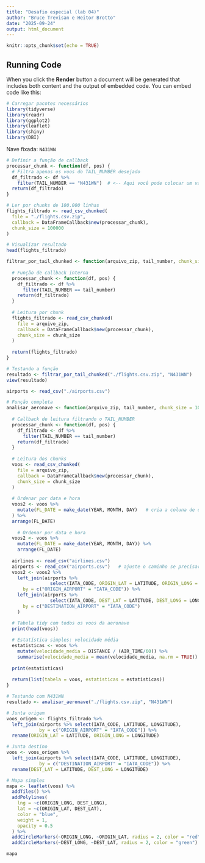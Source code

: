 ---
title: "Desafio especial (lab 04)"
author: "Bruce Trevisan e Heitor Brotto"
date: "2025-09-24"
output: html_document
---

```{r setup, include=FALSE}
knitr::opts_chunk$set(echo = TRUE)
```

## Running Code

When you click the **Render** button a document will be generated that includes both content and the output of embedded code. You can embed code like this:

```{r}
# Carregar pacotes necessários
library(tidyverse)
library(readr)
library(ggplot2)
library(leaflet)
library(shiny)
library(DBI)
```

Nave fixada: `N431WN`

```{r}
# Definir a função de callback
processar_chunk <- function(df, pos) {
  # Filtra apenas os voos do TAIL_NUMBER desejado
  df_filtrado <- df %>%
    filter(TAIL_NUMBER == "N431WN")  # <-- Aqui você pode colocar um valor fixo ou transformar em parâmetro depois
  return(df_filtrado)
}
```

```{r}
# Ler por chunks de 100.000 linhas
flights_filtrado <- read_csv_chunked(
  file = "./flights.csv.zip",
  callback = DataFrameCallback$new(processar_chunk),
  chunk_size = 100000
)

# Visualizar resultado
head(flights_filtrado)
```

```{r}
filtrar_por_tail_chunked <- function(arquivo_zip, tail_number, chunk_size = 100000) {
  
  # Função de callback interna
  processar_chunk <- function(df, pos) {
    df_filtrado <- df %>%
      filter(TAIL_NUMBER == tail_number)
    return(df_filtrado)
  }
  
  # Leitura por chunk
  flights_filtrado <- read_csv_chunked(
    file = arquivo_zip,
    callback = DataFrameCallback$new(processar_chunk),
    chunk_size = chunk_size
  )
  
  return(flights_filtrado)
}

# Testando a função
resultado <- filtrar_por_tail_chunked("./flights.csv.zip", "N431WN")
view(resultado)
```

```{r}
airports <- read_csv("./airports.csv")
```

```{r}
# Função completa
analisar_aeronave <- function(arquivo_zip, tail_number, chunk_size = 100000) {
  
  # Callback de leitura filtrando o TAIL_NUMBER
  processar_chunk <- function(df, pos) {
    df_filtrado <- df %>%
      filter(TAIL_NUMBER == tail_number)
    return(df_filtrado)
  }
  
  # Leitura dos chunks
  voos <- read_csv_chunked(
    file = arquivo_zip,
    callback = DataFrameCallback$new(processar_chunk),
    chunk_size = chunk_size
  )
  
  # Ordenar por data e hora
  voos2 <- voos %>%
    mutate(FL_DATE = make_date(YEAR, MONTH, DAY)   # cria a coluna de data
  ) %>%
  arrange(FL_DATE) 
  
    # Ordenar por data e hora
  voos2 <- voos %>%
    mutate(FL_DATE = make_date(YEAR, MONTH, DAY)) %>%
    arrange(FL_DATE) 
  
  airlines <- read_csv("airlines.csv")
  airports <- read_csv("airports.csv")   # ajuste o caminho se precisar
  voos2 <- voos2 %>%
    left_join(airports %>%
                select(IATA_CODE, ORIGIN_LAT = LATITUDE, ORIGIN_LONG = LONGITUDE),
      by = c("ORIGIN_AIRPORT" = "IATA_CODE")) %>%
    left_join(airports %>%
                select(IATA_CODE, DEST_LAT = LATITUDE, DEST_LONG = LONGITUDE),
      by = c("DESTINATION_AIRPORT" = "IATA_CODE")
    )

  # Tabela tidy com todos os voos da aeronave
  print(head(voos))
  
  # Estatística simples: velocidade média
  estatisticas <- voos %>%
    mutate(velocidade_media = DISTANCE / (AIR_TIME/60)) %>%
    summarise(velocidade_media = mean(velocidade_media, na.rm = TRUE))
  
  print(estatisticas)
  
  return(list(tabela = voos, estatisticas = estatisticas))
}
```

```{r}
# Testando com N431WN
resultado <- analisar_aeronave("./flights.csv.zip", "N431WN")
```

```{r}

# Junta origem
voos_origem <- flights_filtrado %>%
  left_join(airports %>% select(IATA_CODE, LATITUDE, LONGITUDE),
            by = c("ORIGIN_AIRPORT" = "IATA_CODE")) %>%
  rename(ORIGIN_LAT = LATITUDE, ORIGIN_LONG = LONGITUDE)

# Junta destino
voos <- voos_origem %>%
  left_join(airports %>% select(IATA_CODE, LATITUDE, LONGITUDE),
            by = c("DESTINATION_AIRPORT" = "IATA_CODE")) %>%
  rename(DEST_LAT = LATITUDE, DEST_LONG = LONGITUDE)

# Mapa simples
mapa <- leaflet(voos) %>%
  addTiles() %>%
  addPolylines(
    lng = ~c(ORIGIN_LONG, DEST_LONG),
    lat = ~c(ORIGIN_LAT, DEST_LAT),
    color = "blue",
    weight = 1,
    opacity = 0.5
  ) %>%
  addCircleMarkers(~ORIGIN_LONG, ~ORIGIN_LAT, radius = 2, color = "red") %>%
  addCircleMarkers(~DEST_LONG, ~DEST_LAT, radius = 2, color = "green")

mapa
```

